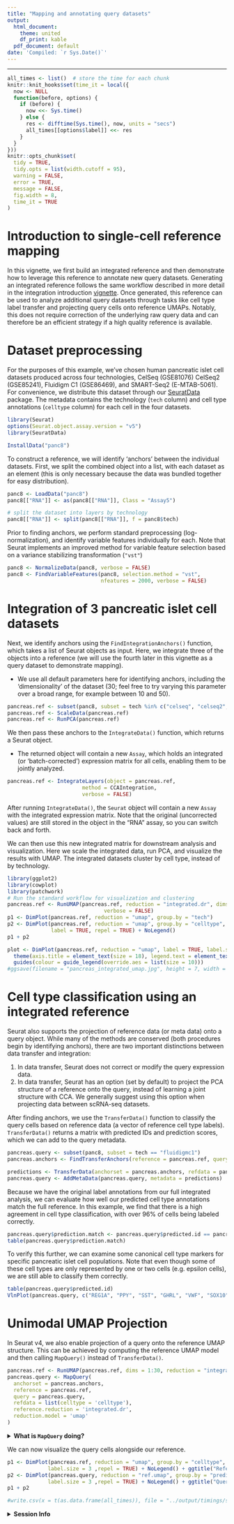```yaml
---
title: "Mapping and annotating query datasets"
output:
  html_document:
    theme: united
    df_print: kable
  pdf_document: default
date: 'Compiled: `r Sys.Date()`'
---
```

***
```r
all_times <- list()  # store the time for each chunk
knitr::knit_hooks$set(time_it = local({
  now <- NULL
  function(before, options) {
    if (before) {
      now <<- Sys.time()
    } else {
      res <- difftime(Sys.time(), now, units = "secs")
      all_times[[options$label]] <<- res
    }
  }
}))
knitr::opts_chunk$set(
  tidy = TRUE,
  tidy.opts = list(width.cutoff = 95),
  warning = FALSE,
  error = TRUE,
  message = FALSE,
  fig.width = 8,
  time_it = TRUE
)
```

# Introduction to single-cell reference mapping

In this vignette, we first build an integrated reference and then demonstrate how to leverage this reference to annotate new query datasets. Generating an integrated reference follows the same workflow described in more detail in the integration introduction [vignette](integration_introduction.html). Once generated, this reference can be used to analyze additional query datasets through tasks like cell type label transfer and projecting query cells onto reference UMAPs. Notably, this does not require correction of the underlying raw query data and can therefore be an efficient strategy if a high quality reference is available. 

# Dataset preprocessing 

For the purposes of this example, we've chosen human pancreatic islet cell datasets produced across four technologies, CelSeq (GSE81076) CelSeq2 (GSE85241), Fluidigm C1 (GSE86469), and SMART-Seq2 (E-MTAB-5061). For convenience, we distribute this dataset through our [SeuratData](https://github.com/satijalab/seurat-data) package. The metadata contains the technology (`tech` column) and cell type annotations (`celltype` column) for each cell in the four datasets.

```r
library(Seurat)
options(Seurat.object.assay.version = "v5")
library(SeuratData)
```

```r
InstallData("panc8")
```

To construct a reference, we will identify 'anchors' between the individual datasets. First, we split the combined object into a list, with each dataset as an element (this is only necessary because the data was bundled together for easy distribution).

```r
panc8 <- LoadData("panc8")
panc8[["RNA"]] <- as(panc8[["RNA"]], Class = "Assay5")

# split the dataset into layers by technology
panc8[["RNA"]] <- split(panc8[["RNA"]], f = panc8$tech)
```

Prior to finding anchors, we perform standard preprocessing (log-normalization), and identify variable features individually for each. Note that Seurat implements an improved method for variable feature selection based on a variance stabilizing transformation (`"vst"`)

```r
panc8 <- NormalizeData(panc8, verbose = FALSE)
panc8 <- FindVariableFeatures(panc8, selection.method = "vst",
                              nfeatures = 2000, verbose = FALSE)
```

# Integration of 3 pancreatic islet cell datasets 

Next, we identify anchors using the `FindIntegrationAnchors()` function, which takes a list of Seurat objects as input. Here, we integrate three of the objects into a reference (we will use the fourth later in this vignette as a query dataset to demonstrate mapping).

* We use all default parameters here for identifying anchors, including the 'dimensionality' of the dataset (30; feel free to try varying this parameter over a broad range, for example between 10 and 50).  

```r
pancreas.ref <- subset(panc8, subset = tech %in% c("celseq", "celseq2", "smartseq2"))
pancreas.ref <- ScaleData(pancreas.ref)
pancreas.ref <- RunPCA(pancreas.ref)
```

We then pass these anchors to the `IntegrateData()` function, which returns a Seurat object. 

* The returned object will contain a new `Assay`, which holds an integrated (or 'batch-corrected') expression matrix for all cells, enabling them to be jointly analyzed.

```r
pancreas.ref <- IntegrateLayers(object = pancreas.ref, 
                        method = CCAIntegration,
                        verbose = FALSE)
```

After running `IntegrateData()`, the `Seurat` object will contain a new `Assay` with the integrated expression matrix. Note that the original (uncorrected values) are still stored in the object in the "RNA" assay, so you can switch back and forth.

We can then use this new integrated matrix for downstream analysis and visualization. Here we scale the integrated data, run PCA, and visualize the results with UMAP. The integrated datasets cluster by cell type, instead of by technology.

```r
library(ggplot2)
library(cowplot)
library(patchwork)
# Run the standard workflow for visualization and clustering
pancreas.ref <- RunUMAP(pancreas.ref, reduction = "integrated.dr", dims = 1:30, 
                               verbose = FALSE)
p1 <- DimPlot(pancreas.ref, reduction = "umap", group.by = "tech") 
p2 <- DimPlot(pancreas.ref, reduction = "umap", group.by = "celltype",
              label = TRUE, repel = TRUE) + NoLegend()
p1 + p2
```

```r
plot <- DimPlot(pancreas.ref, reduction = "umap", label = TRUE, label.size = 4.5) + xlab("UMAP 1") + ylab("UMAP 2") + 
  theme(axis.title = element_text(size = 18), legend.text = element_text(size = 18)) + 
  guides(colour = guide_legend(override.aes = list(size = 10)))
#ggsave(filename = "pancreas_integrated_umap.jpg", height = 7, width = 12, plot = plot, quality = 50)
```

# Cell type classification using an integrated reference

Seurat also supports the projection of reference data (or meta data) onto a query object. While many of the methods are conserved (both procedures begin by identifying anchors), there are two important distinctions between data transfer and integration:

1. In data transfer, Seurat does not correct or modify the query expression data.
2. In data transfer, Seurat has an option (set by default) to project the PCA structure of a reference onto the query, instead of learning a joint structure with CCA. We generally suggest using this option when projecting data between scRNA-seq datasets.

After finding anchors, we use the `TransferData()` function to classify the query cells based on reference data (a vector of reference cell type labels). `TransferData()` returns a matrix with predicted IDs and prediction scores, which we can add to the query metadata.

```r
pancreas.query <- subset(panc8, subset = tech == "fluidigmc1")
pancreas.anchors <- FindTransferAnchors(reference = pancreas.ref, query = pancreas.query, dims = 1:30, reference.reduction = "integrated.dr", k.filter = NA)

predictions <- TransferData(anchorset = pancreas.anchors, refdata = pancreas.ref$celltype, dims = 1:30)
pancreas.query <- AddMetaData(pancreas.query, metadata = predictions)
```

Because we have the original label annotations from our full integrated analysis, we can evaluate how well our predicted cell type annotations match the full reference. In this example, we find that there is a high agreement in cell type classification, with over 96% of cells being labeled correctly.

```r
pancreas.query$prediction.match <- pancreas.query$predicted.id == pancreas.query$celltype
table(pancreas.query$prediction.match)
```

To verify this further, we can examine some canonical cell type markers for specific pancreatic islet cell populations. Note that even though some of these cell types are only represented by one or two cells (e.g. epsilon cells), we are still able to classify them correctly. 

```r
table(pancreas.query$predicted.id)
VlnPlot(pancreas.query, c("REG1A", "PPY", "SST", "GHRL", "VWF", "SOX10"), group.by = "predicted.id") 
```

# Unimodal UMAP Projection

In Seurat v4, we also enable projection of a query onto the reference UMAP structure. This can be achieved by computing the reference UMAP model and then calling  `MapQuery()` instead of `TransferData()`. 

```r
pancreas.ref <- RunUMAP(pancreas.ref, dims = 1:30, reduction = "integrated.dr", return.model = TRUE)
pancreas.query <- MapQuery(
  anchorset = pancreas.anchors, 
  reference = pancreas.ref,
  query = pancreas.query,
  refdata = list(celltype = 'celltype'),
  reference.reduction = 'integrated.dr',
  reduction.model = 'umap'
)
```

<details>
  <summary>**What is `MapQuery` doing?**</summary>

`MapQuery()` is a wrapper around three functions: `TransferData()`, `IntegrateEmbeddings()`, and `ProjectUMAP()`. `TransferData()` is used to transfer cell type labels and impute the ADT values; `IntegrateEmbeddings()` is used to integrate reference with query by correcting the query's projected low-dimensional embeddings; and finally `ProjectUMAP()` is used to project the query data onto the UMAP structure of the reference. The equivalent code for doing this with the intermediate functions is below:

```r
pancreas.query <- TransferData(
  anchorset = pancreas.anchors, 
  reference = panc8,
  query = pancreas.query,
  refdata = list(celltype = "celltype")
)
pancreas.query <- IntegrateEmbeddings(
  anchorset = pancreas.anchors,
  reference = panc8,
  query = pancreas.query, 
  new.reduction.name = "ref.pca"
)
pancreas.query <- ProjectUMAP(
  query = pancreas.query, 
  query.reduction = "ref.pca", 
  reference = panc8, 
  reference.reduction = "pca", 
  reduction.model = "umap"
)
```
</details>

We can now visualize the query cells alongside our reference.

```r
p1 <- DimPlot(pancreas.ref, reduction = "umap", group.by = "celltype", label = TRUE,
             label.size = 3 ,repel = TRUE) + NoLegend() + ggtitle("Reference annotations")
p2 <- DimPlot(pancreas.query, reduction = "ref.umap", group.by = "predicted.celltype", label = TRUE, 
             label.size = 3 ,repel = TRUE) + NoLegend() + ggtitle("Query transferred labels")
p1 + p2
```

```r
#write.csv(x = t(as.data.frame(all_times)), file = "../output/timings/seurat5_integration_reference_mapping.csv")
```

<details>
  <summary>**Session Info**</summary>
```r
sessionInfo()
```
</details>
